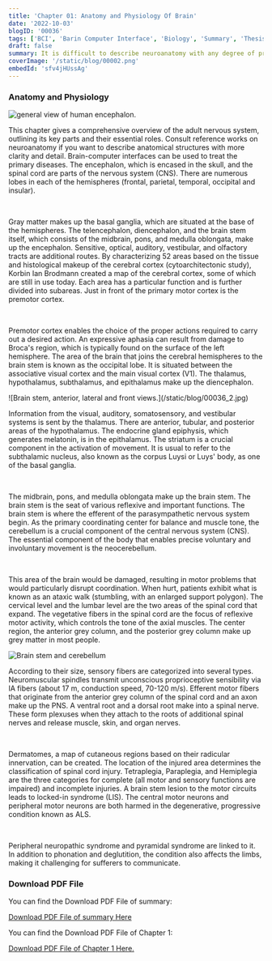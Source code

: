 ```yaml
---
title: 'Chapter 01: Anatomy and Physiology Of Brain'
date: '2022-10-03'
blogID: '00036'
tags: ['BCI', 'Barin Computer Interface', 'Biology', 'Summary', 'Thesis', 'Literature Review']
draft: false
summary: It is difficult to describe neuroanatomy with any degree of precision in just a few pages. This chapter’s authors hope that readers who are not already familiarized with anatomy will have understood the general structure of the nervous system and will have acquired its most important terms, thereby making it possible to understand the following chapters. The description provided here is partial by design, and has therefore left out important structures (such as the ventricular system), with an important role in pathology, but which have been deemed to fall outside the scope of this book. This being said, it is important for readers interested in a specific structure of the nervous system to consult reference works in neuroanatomy. Indeed, knowledge of neuroanatomy is necessary in order to understand how Brain–Computer Interfaces work, and sharing common neuroanatomical knowledge is important for the fruitful collaboration of actors from different fields.
coverImage: '/static/blog/00002.png'
embedId: 'sfv4jHUssAg'
---
```


<TOCInline toc={props.toc} exclude="Overview" toHeading={3} />

### Anatomy and Physiology

<div className="m-2 p-2 float-right clear-right w-full sm:w-2/5">

![general view of human encephalon.](/static/blog/00036_1.png)

</div>

This chapter gives a comprehensive overview of the adult nervous system, outlining its key parts and their essential roles. Consult reference works on neuroanatomy if you want to describe anatomical structures with more clarity and detail. Brain-computer interfaces can be used to treat the primary diseases. The encephalon, which is encased in the skull, and the spinal cord are parts of the nervous system (CNS). There are numerous lobes in each of the hemispheres (frontal, parietal, temporal, occipital and insular).

<br />

Gray matter makes up the basal ganglia, which are situated at the base of the hemispheres. The telencephalon,
diencephalon, and the brain stem itself, which consists of the midbrain, pons, and medulla oblongata,
make up the encephalon. Sensitive, optical, auditory, vestibular, and olfactory tracts are additional
routes. By characterizing 52 areas based on the tissue and histological makeup of the cerebral cortex
(cytoarchitectonic study), Korbin Ian Brodmann created a map of the cerebral cortex, some of which are
still in use today. Each area has a particular function and is further divided into subareas. Just in
front of the primary motor cortex is the premotor cortex.

<br />

Premotor cortex enables the choice of the proper actions required to carry out a desired action. An expressive
aphasia can result from damage to Broca's region, which is typically found on the surface of the left
hemisphere. The area of the brain that joins the cerebral hemispheres to the brain stem is known as the
occipital lobe. It is situated between the associative visual cortex and the main visual cortex (V1).
The thalamus, hypothalamus, subthalamus, and epithalamus make up the diencephalon.

<div className="m-2 p-2 float-right clear-right">
  ![Brain stem, anterior, lateral and front views.](/static/blog/00036_2.jpg)
</div>

Information from the visual, auditory, somatosensory, and vestibular systems is sent by the thalamus.
There are anterior, tubular, and posterior areas of the hypothalamus. The endocrine gland epiphysis,
which generates melatonin, is in the epithalamus. The striatum is a crucial component in the activation
of movement. It is usual to refer to the subthalamic nucleus, also known as the corpus Luysi or Luys'
body, as one of the basal ganglia.

<br />

The midbrain, pons, and medulla oblongata make up the brain stem. The brain stem is the seat of various
reflexive and important functions. The brain stem is where the efferent of the parasympathetic nervous
system begin. As the primary coordinating center for balance and muscle tone, the cerebellum is a crucial
component of the central nervous system (CNS). The essential component of the body that enables precise
voluntary and involuntary movement is the neocerebellum.

<br />

This area of the brain would be damaged, resulting in motor problems that would particularly disrupt
coordination. When hurt, patients exhibit what is known as an ataxic walk (stumbling, with an enlarged
support polygon). The cervical level and the lumbar level are the two areas of the spinal cord that expand.
The vegetative fibers in the spinal cord are the focus of reflexive motor activity, which controls the
tone of the axial muscles. The center region, the anterior grey column, and the posterior grey column
make up grey matter in most people.

<div className="m-2 p-2 float-right clear-right w-full sm:w-2/5">

![Brain stem and cerebellum](/static/blog/00036_3.png)

</div>

According to their size, sensory fibers are categorized into several types. Neuromuscular spindles transmit
unconscious proprioceptive sensibility via IA fibers (about 17 m, conduction speed, 70-120 m/s). Efferent
motor fibers that originate from the anterior grey column of the spinal cord and an axon make up the
PNS. A ventral root and a dorsal root make into a spinal nerve. These form plexuses when they attach
to the roots of additional spinal nerves and release muscle, skin, and organ nerves.

<br />

Dermatomes, a map of cutaneous regions based on their radicular innervation, can be created. The location
of the injured area determines the classification of spinal cord injury. Tetraplegia, Paraplegia, and
Hemiplegia are the three categories for complete (all motor and sensory functions are impaired) and incomplete
injuries. A brain stem lesion to the motor circuits leads to locked-in syndrome (LIS). The central motor
neurons and peripheral motor neurons are both harmed in the degenerative, progressive condition known
as ALS.

<br />

Peripheral neuropathic syndrome and pyramidal syndrome are linked to it. In addition to phonation and
deglutition, the condition also affects the limbs, making it challenging for sufferers to communicate.

### Download PDF File

You can find the Download PDF File of summary:

<a href="/static/blog/00036_1.pdf" download>
  Download PDF File of summary Here
</a>

You can find the Download PDF File of Chapter 1:

<a href="/static/blog/00036_2.pdf" download>
  Download PDF File of Chapter 1 Here.
</a>
